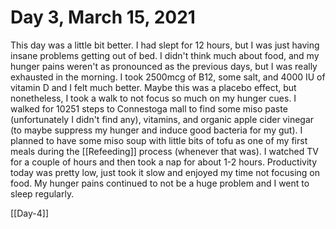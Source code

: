 # Day 3, March 15, 2021

This day was a little bit better. I had slept for 12 hours, but I was just having insane problems getting out of bed. I didn't think much about food, and my hunger pains weren't as pronounced as the previous days, but I was really exhausted in the morning. I took 2500mcg of B12, some salt, and 4000 IU of vitamin D and I felt much better. Maybe this was a placebo effect, but nonetheless, I took a walk to not focus so much on my hunger cues. I walked for 10251 steps to Connestoga mall to find some miso paste (unfortunately I didn't find any), vitamins, and organic apple cider vinegar (to maybe suppress my hunger and induce good bacteria for my gut). I planned to have some miso soup with little bits of tofu as one of my first meals during the [[Refeeding]] process (whenever that was). I watched TV for a couple of hours and then took a nap for about 1-2 hours. Productivity today was pretty low, just took it slow and enjoyed my time not focusing on food. My hunger pains continued to not be a huge problem and I went to sleep regularly.

[[Day-4]]